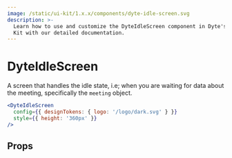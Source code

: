 ```yaml
---
image: /static/ui-kit/1.x.x/components/dyte-idle-screen.svg
description: >-
  Learn how to use and customize the DyteIdleScreen component in Dyte's React UI
  Kit with our detailed documentation.
---
```


# DyteIdleScreen

A screen that handles the idle state,
i.e; when you are waiting for data about the meeting, specifically the `meeting` object.

```jsx live
<DyteIdleScreen
  config={{ designTokens: { logo: '/logo/dark.svg' } }}
  style={{ height: '360px' }}
/>
```

## Props

<PropsTable of="dyte-idle-screen" />

<head>
  <title>React UI Kit DyteIdleScreen</title>
</head>
